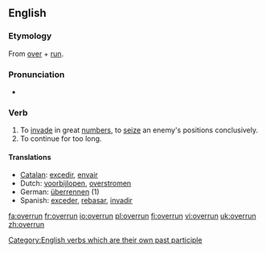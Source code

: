 ==English==

===Etymology===
From [[over]] + [[run]].

===Pronunciation===
*{{IPA|/'ovərʌn/}}

===Verb===
{{en-verb|overruns|overrunning|overran|overrun}}

# To [[invade]] in great [[numbers]], to [[seize]] an enemy's positions conclusively.
# To continue for too long.

====Translations====
*[[Catalan]]: [[excedir]], [[envair]]
*Dutch: [[voorbijlopen]], [[overstromen]]
*German: [[überrennen]] (1)
*Spanish: [[exceder]], [[rebasar]], [[invadir]]

[[Category:English verbs which are their own past participle]]

[[fa:overrun]]
[[fr:overrun]]
[[io:overrun]]
[[pl:overrun]]
[[fi:overrun]]
[[vi:overrun]]
[[uk:overrun]]
[[zh:overrun]]